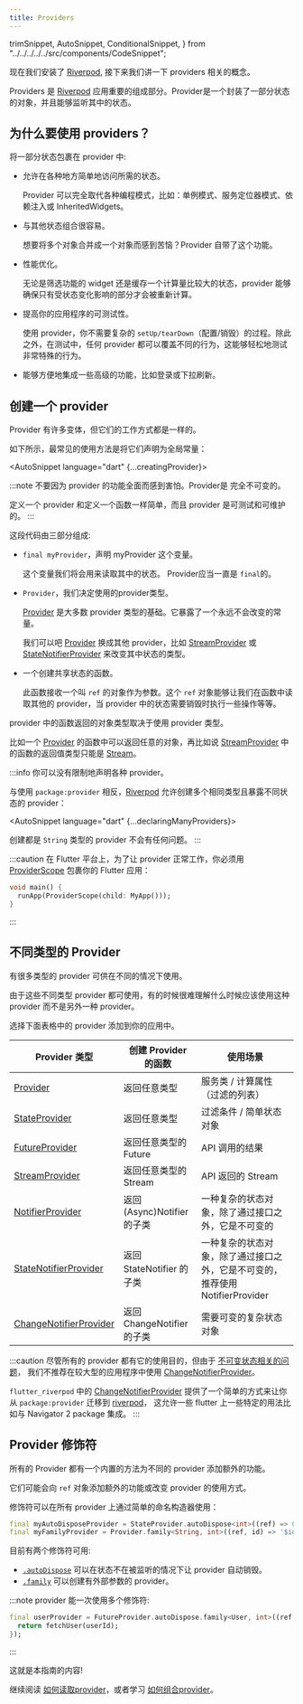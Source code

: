 ```yaml
---
title: Providers
---
```


  trimSnippet,
  AutoSnippet,
  ConditionalSnippet,
} from "../../../../../src/components/CodeSnippet";

现在我们安装了 [Riverpod], 接下来我们讲一下 providers 相关的概念。

Providers 是 [Riverpod] 应用重要的组成部分。Provider是一个封装了一部分状态的对象，并且能够监听其中的状态。

## 为什么要使用 providers？

将一部分状态包裹在 provider 中:

- 允许在各种地方简单地访问所需的状态。

  Provider 可以完全取代各种编程模式，比如：单例模式、服务定位器模式、依赖注入或 InheritedWidgets。

- 与其他状态组合很容易。

  想要将多个对象合并成一个对象而感到苦恼？Provider 自带了这个功能。

- 性能优化。

  无论是筛选功能的 widget 还是缓存一个计算量比较大的状态，provider 能够确保只有受状态变化影响的部分才会被重新计算。

- 提高你的应用程序的可测试性。

  使用 provider，你不需要复杂的 `setUp/tearDown`（配置/销毁）的过程。除此之外，在测试中，任何 provider 都可以覆盖不同的行为，这能够轻松地测试非常特殊的行为。

- 能够方便地集成一些高级的功能，比如登录或下拉刷新。

## 创建一个 provider

Provider 有许多变体，但它们的工作方式都是一样的。

如下所示，最常见的使用方法是将它们声明为全局常量：

<AutoSnippet language="dart" {...creatingProvider}></AutoSnippet>

:::note
不要因为 provider 的功能全面而感到害怕。Provider是 完全不可变的。

定义一个 provider 和定义一个函数一样简单，而且 provider 是可测试和可维护的。
:::

这段代码由三部分组成:

- `final myProvider`，声明 myProvider 这个变量。

  这个变量我们将会用来读取其中的状态。 Provider应当一直是 `final`的。

- `Provider`，我们决定使用的provider类型。

  [Provider] 是大多数 provider 类型的基础。它暴露了一个永远不会改变的常量。

  我们可以吧 [Provider] 换成其他 provider，比如 [StreamProvider] 或 [StateNotifierProvider]
  来改变其中状态的类型。

- 一个创建共享状态的函数。

  此函数接收一个叫 `ref` 的对象作为参数。这个 `ref` 对象能够让我们在函数中读取其他的 provider，当 provider 中的状态需要销毁时执行一些操作等等。

provider 中的函数返回的对象类型取决于使用 provider 类型。

比如一个 [Provider] 的函数中可以返回任意的对象，再比如说 [StreamProvider] 中的函数的返回值类型只能是 [Stream]。

:::info
你可以没有限制地声明各种 provider。

与使用 `package:provider` 相反，[Riverpod] 允许创建多个相同类型且暴露不同状态的 provider：

<AutoSnippet language="dart" {...declaringManyProviders}></AutoSnippet>


创建都是 `String` 类型的 provider 不会有任何问题。
:::

:::caution
在 Flutter 平台上，为了让 provider 正常工作，你必须用 [ProviderScope] 包裹你的 Flutter 应用：

```dart
void main() {
  runApp(ProviderScope(child: MyApp()));
}
```

:::

## 不同类型的 Provider

有很多类型的 provider 可供在不同的情况下使用。

由于这些不同类型 provider 都可使用，有的时候很难理解什么时候应该使用这种 provider 而不是另外一种 provider。

选择下面表格中的 provider 添加到你的应用中。

| Provider 类型            | 创建 Provider 的函数             | 使用场景                                                                                      |
| ------------------------ | ------------------------------------ | ------------------------------------------------------------------------------------------------------|
| [Provider]               | 返回任意类型                     | 服务类 / 计算属性 （过滤的列表）                                                   |
| [StateProvider]          | 返回任意类型                     | 过滤条件 / 简单状态对象                                                              |
| [FutureProvider]         | 返回任意类型的 Future         | API 调用的结果                                                                             |
| [StreamProvider]         | 返回任意类型的 Stream         | API 返回的 Stream                                                                       |
| [NotifierProvider]       | 返回 (Async)Notifier 的子类 | 一种复杂的状态对象，除了通过接口之外，它是不可变的                                  |
| [StateNotifierProvider]  | 返回 StateNotifier 的子类  | 一种复杂的状态对象，除了通过接口之外，它是不可变的，推荐使用 NotifierProvider |
| [ChangeNotifierProvider] | 返回 ChangeNotifier 的子类   | 需要可变的复杂状态对象                             |

:::caution
尽管所有的 provider 都有它的使用目的，但由于 [不可变状态相关的问题](/docs/concepts/why_immutability)，
我们不推荐在较大型的应用程序中使用 [ChangeNotifierProvider]。

`flutter_riverpod` 中的 [ChangeNotifierProvider] 提供了一个简单的方式来让你从 `package:provider` 迁移到 [riverpod]，
这允许一些 flutter 上一些特定的用法比如与 Navigator 2 package 集成。
:::

## Provider 修饰符

所有的 Provider 都有一个内置的方法为不同的 provider 添加额外的功能。

它们可能会向 `ref` 对象添加额外的功能或改变 provider 的使用方式。

修饰符可以在所有 provider 上通过简单的命名构造器使用：

```dart
final myAutoDisposeProvider = StateProvider.autoDispose<int>((ref) => 0);
final myFamilyProvider = Provider.family<String, int>((ref, id) => '$id');
```

目前有两个修饰符可用:

- [`.autoDispose`](/docs/concepts/modifiers/auto_dispose) 可以在状态不在被监听的情况下让 provider 自动销毁。
- [`.family`](/docs/concepts/modifiers/family) 可以创建有外部参数的 provider。

:::note
provider 能一次使用多个修饰符:

```dart
final userProvider = FutureProvider.autoDispose.family<User, int>((ref, userId) async {
  return fetchUser(userId);
});
```

:::

这就是本指南的内容!

继续阅读 [如何读取provider](/docs/concepts/reading)，或者学习 [如何组合provider](/docs/concepts/combining_providers)。

[get_it]: http://pub.dev/packages/get_it
[inheritedwidget]: https://api.flutter.dev/flutter/widgets/InheritedWidget-class.html
[stream]: https://api.dart.dev/stable/2.8.4/dart-async/Stream-class.html
[ondispose]: https://pub.dev/documentation/riverpod/latest/riverpod/Ref/onDispose.html
[riverpod]: https://github.com/rrousselgit/riverpod
[hooks_riverpod]: https://pub.dev/packages/hooks_riverpod
[flutter_riverpod]: https://pub.dev/packages/flutter_riverpod
[flutter_hooks]: https://github.com/rrousselGit/flutter_hooks
[provider]: /docs/providers/provider
[streamprovider]: /docs/providers/stream_provider
[futureprovider]: /docs/providers/future_provider
[stateprovider]: /docs/providers/state_provider
[statenotifierprovider]: /docs/providers/state_notifier_provider
[notifierProvider]: /docs/providers/notifier_provider
[changenotifierprovider]: https://pub.dev/documentation/flutter_riverpod/latest/flutter_riverpod/ChangeNotifierProvider-class.html

[providerscope]: https://pub.dev/documentation/flutter_riverpod/latest/flutter_riverpod/ProviderScope-class.html
